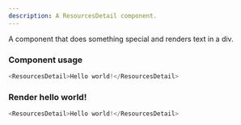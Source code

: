 ```yaml
---
description: A ResourcesDetail component.
---
```



A component that does something special and renders text in a div.

### Component usage
```js
<ResourcesDetail>Hello world!</ResourcesDetail>
```

### Render hello world!

```js live
<ResourcesDetail>Hello world!</ResourcesDetail>
```
